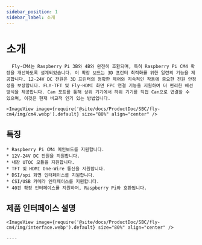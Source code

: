 ```yaml
---
sidebar_position: 1
sidebar_label: 소개
---
```


# 소개

      Fly-CM4는 Raspberry Pi 3B와 4B와 완전히 호환되며, 특히 Raspberry Pi CM4 확장을 개선하도록 설계되었습니다. 이 확장 보드는 3D 프린터 최적화를 위한 일련의 기능을 제공합니다. 12-24V DC 전원은 3D 프린터의 정확한 제어와 지속적인 작동에 중요한 전원 안정성을 보장합니다. FLY-TFT 및 Fly-HDMI 화면 FPC 연결 기능을 지원하여 더 편리한 배선 방식을 제공합니다. Can 포트를 통해 상위 기기에서 하위 기기를 직접 Can으로 연결할 수 있으며, 이것은 현재 비교적 인기 있는 방법입니다.

    <ImageView image={require('@site/docs/ProductDoc/SBC/fly-cm4/img/cm4.webp').default} size="80%" align="center" />

## 특징

    * Raspberry Pi CM4 메인보드를 지원합니다.
    * 12V-24V DC 전원을 지원합니다.
    * 내장 UTOC 모듈을 지원합니다.
    * TFT 및 HDMI One-Wire 통신을 지원합니다.
    * DSI/spi 화면 인터페이스를 지원합니다.
    * CSI/USB 카메라 인터페이스를 지원합니다.
    * 40핀 확장 인터페이스를 지원하며, Raspberry Pi와 호환됩니다.

## 제품 인터페이스 설명

    <ImageView image={require('@site/docs/ProductDoc/SBC/fly-cm4/img/interface.webp').default} size="80%" align="center" />

    ----
